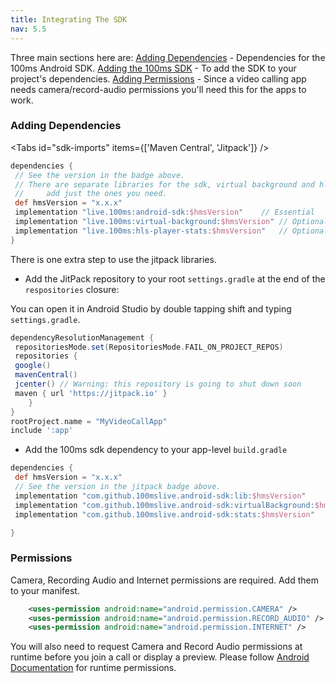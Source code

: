 ---
title: Integrating The SDK
nav: 5.5
---


Three main sections here are:
[Adding Dependencies](#adding-dependencies) - Dependencies for the 100ms Android SDK.
[Adding the 100ms SDK](#adding-the-100ms-sdk) - To add the SDK to your project's dependencies.
[Adding Permissions](#permissions) - Since a video calling app needs camera/record-audio permissions you'll need this for the apps to work.

### Adding Dependencies


<AndroidSdkVersionShield  />

<Tabs id="sdk-imports" items={['Maven Central', 'Jitpack']} />

<Tab id='sdk-imports-0'>

```json{5-8}:settings.gradle section=AddSDKDependencies sectionIndex=1
dependencies {
 // See the version in the badge above.
 // There are separate libraries for the sdk, virtual background and hls-player-stats.
 //     add just the ones you need.
 def hmsVersion = "x.x.x"
 implementation "live.100ms:android-sdk:$hmsVersion"    // Essential
 implementation "live.100ms:virtual-background:$hmsVersion" // Optional
 implementation "live.100ms:hls-player-stats:$hmsVersion"   // Optional
}
```

</Tab>


<Tab id='sdk-imports-1'>

There is one extra step to use the jitpack libraries.

-   Add the JitPack repository to your root `settings.gradle` at the end of the `respositories` closure:

You can open it in Android Studio by double tapping shift and typing `settings.gradle`.

```json{7}:settings.gradle section=AddSDKDependencies sectionIndex=1
dependencyResolutionManagement {
 repositoriesMode.set(RepositoriesMode.FAIL_ON_PROJECT_REPOS)
 repositories {
 google()
 mavenCentral()
 jcenter() // Warning: this repository is going to shut down soon
 maven { url 'https://jitpack.io' }
    }
}
rootProject.name = "MyVideoCallApp"
include ':app'

```

-   Add the 100ms sdk dependency to your app-level `build.gradle`

```json{2,4-6}:build.gradle section=AddSDKDependencies sectionIndex=2
dependencies {
 def hmsVersion = "x.x.x"
 // See the version in the jitpack badge above.
 implementation "com.github.100mslive.android-sdk:lib:$hmsVersion"          // Essential
 implementation "com.github.100mslive.android-sdk:virtualBackground:$hmsVersion" // Optional
 implementation "com.github.100mslive.android-sdk:stats:$hmsVersion"            // Optional

}
```

</Tab>


### Permissions

Camera, Recording Audio and Internet permissions are required. Add them to your manifest.

```xml:AndroidManifest.xml
    <uses-permission android:name="android.permission.CAMERA" />
    <uses-permission android:name="android.permission.RECORD_AUDIO" />
    <uses-permission android:name="android.permission.INTERNET" />
```

You will also need to request Camera and Record Audio permissions at runtime before you join a call or display a preview. Please follow [Android Documentation](https://developer.android.com/training/permissions/requesting#request-permission) for runtime permissions.
